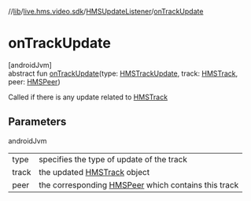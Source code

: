 //[lib](../../../index)/[live.hms.video.sdk](../index)/[HMSUpdateListener](index)/[onTrackUpdate](on-track-update)

# onTrackUpdate

[androidJvm]\
abstract fun [onTrackUpdate](on-track-update)(type: [HMSTrackUpdate](../../live.hms.video.sdk.models.enums/-h-m-s-track-update/index), track: [HMSTrack](../../live.hms.video.media.tracks/-h-m-s-track/index), peer: [HMSPeer](../../live.hms.video.sdk.models/-h-m-s-peer/index))

Called if there is any update related to [HMSTrack](../../live.hms.video.media.tracks/-h-m-s-track/index)

## Parameters

androidJvm

|       |                                                                                                          |
| ----- | -------------------------------------------------------------------------------------------------------- |
| type  | specifies the type of update of the track                                                                |
| track | the updated [HMSTrack](../../live.hms.video.media.tracks/-h-m-s-track/index) object                      |
| peer  | the corresponding [HMSPeer](../../live.hms.video.sdk.models/-h-m-s-peer/index) which contains this track |
